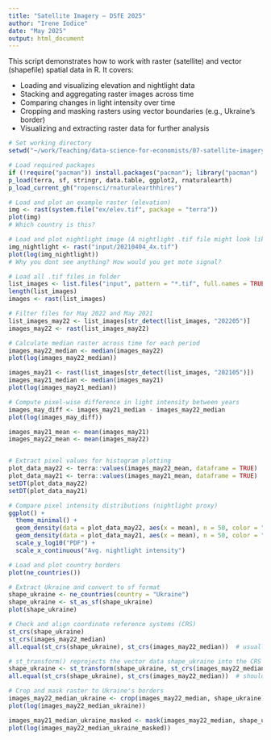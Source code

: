 ```yaml
---
title: "Satellite Imagery — DSfE 2025"
author: "Irene Iodice"
date: "May 2025"
output: html_document
---
```


This script demonstrates how to work with raster (satellite) and vector (shapefile) spatial data in R. It covers:

- Loading and visualizing elevation and nightlight data
- Stacking and aggregating raster images across time
- Comparing changes in light intensity over time
- Cropping and masking rasters using vector boundaries (e.g., Ukraine's border)
- Visualizing and extracting raster data for further analysis


```r
# Set working directory
setwd("~/work/Teaching/data-science-for-economists/07-satellite-imagery")

# Load required packages
if (!require("pacman")) install.packages("pacman"); library("pacman")
p_load(terra, sf, stringr, data.table, ggplot2, rnaturalearth)
p_load_current_gh("ropensci/rnaturalearthhires")
```

<!-- # What Is a Raster? Think of it like a spreadsheet laid over the Earth: each cell (pixel) holds a value (e.g., elevation, temperature, light intensity). All cells are evenly spaced. The raster has: resolution (size of each pixel), extent (geographic area it covers), CRS (coordinate reference system) -->


```r
# Load and plot an example raster (elevation)
img <- rast(system.file("ex/elev.tif", package = "terra"))
plot(img)
# Which country is this?
```


```r
# Load and plot nightlight image (A nightlight .tif file might look like a black-and-white image, but R reads it’s a 2D grid where each cell (pixel) has a numeric value representing light intensity.)
img_nightlight <- rast("input/20210404_4x.tif")
plot(log(img_nightlight))
# Why you dont see anything? How would you get mote signal?
```

```r
# Load all .tif files in folder
list_images <- list.files("input", pattern = "*.tif", full.names = TRUE)
length(list_images)
images <- rast(list_images)

# Filter files for May 2022 and May 2021
list_images_may22 <- list_images[str_detect(list_images, "202205")]
images_may22 <- rast(list_images_may22)

# Calculate median raster across time for each period
images_may22_median <- median(images_may22)
plot(log(images_may22_median))
```

```r
images_may21 <- rast(list_images[str_detect(list_images, "202105")])
images_may21_median <- median(images_may21)
plot(log(images_may21_median))
```

```r
# Compute pixel-wise difference in light intensity between years
images_may_diff <- images_may21_median - images_may22_median
plot(log(images_may_diff))
```
```r
images_may21_mean <- mean(images_may21)
images_may22_mean <- mean(images_may22)


# Extract pixel values for histogram plotting
plot_data_may22 <- terra::values(images_may22_mean, dataframe = TRUE)
plot_data_may21 <- terra::values(images_may21_mean, dataframe = TRUE)
setDT(plot_data_may22)
setDT(plot_data_may21)

# Compare pixel intensity distributions (nightlight proxy)
ggplot() +
  theme_minimal() +
  geom_density(data = plot_data_may22, aes(x = mean), n = 50, color = "red") +
  geom_density(data = plot_data_may21, aes(x = mean), n = 50, color = "blue") +
  scale_y_log10("PDF") +
  scale_x_continuous("Avg. nightlight intensity")
```

<!-- # --- Focused Analysis on Ukraine --- -->

<!-- # In the following steps, we isolate and analyze nightlight intensity data specifically for Ukraine. -->
<!-- # This includes: -->
<!-- # 1. Loading Ukraine’s vector boundary (country shape) from the Natural Earth dataset. -->
<!-- # 2. Ensuring its coordinate reference system (CRS) matches the raster data. -->
<!-- # 3. Cropping the raster to the extent of Ukraine (keeping a rectangular area). -->
<!-- # 4. Masking the raster to the shape of Ukraine (removing everything outside the border). -->
<!-- # This allows us to visualize and quantify changes in light intensity specifically within Ukraine’s borders. -->

 <!-- vector data (country borders) using rnaturalearth and sf packages: -->

```r
# Load and plot country borders
plot(ne_countries())
```
```r
# Extract Ukraine and convert to sf format
shape_ukraine <- ne_countries(country = "Ukraine")
shape_ukraine <- st_as_sf(shape_ukraine)
plot(shape_ukraine)
```


```r

# Check and align coordinate reference systems (CRS)
st_crs(shape_ukraine)
st_crs(images_may22_median)
all.equal(st_crs(shape_ukraine), st_crs(images_may22_median))  # usually returns FALSE

# st_transform() reprojects the vector data shape_ukraine into the CRS of the raster images_may22_median. This step ensures that both datasets are in the same coordinate system, which is required for spatial operations like cropping, masking, or spatial joins. WGS84 stands for World Geodetic System 1984, and it is the standard global coordinate reference system (CRS)
shape_ukraine <- st_transform(shape_ukraine, st_crs(images_may22_median))
all.equal(st_crs(shape_ukraine), st_crs(images_may22_median))  # should now match

```
```r
# Crop and mask raster to Ukraine's borders
images_may22_median_ukraine <- crop(images_may22_median, shape_ukraine)
plot(log(images_may22_median_ukraine))
```
```r
images_may21_median_ukraine_masked <- mask(images_may22_median, shape_ukraine)
plot(log(images_may22_median_ukraine_masked))
```

